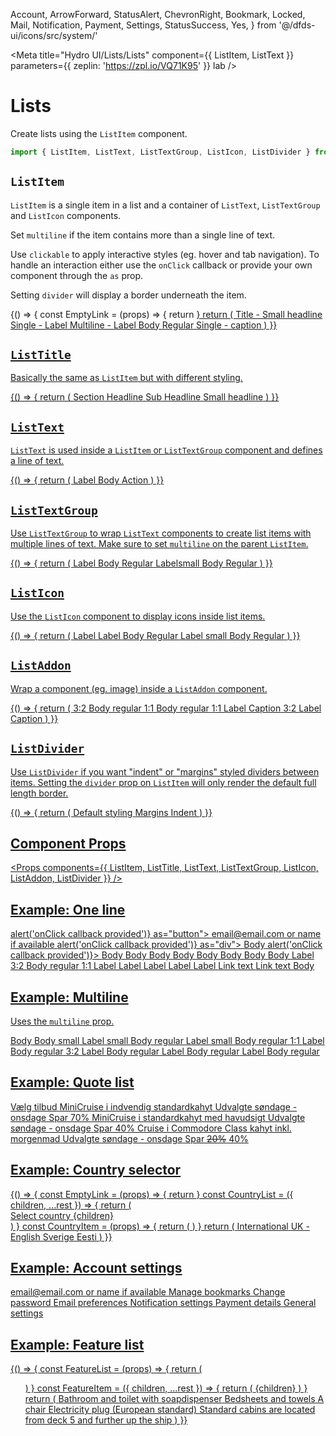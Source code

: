   Account,
  ArrowForward,
  StatusAlert,
  ChevronRight,
  Bookmark,
  Locked,
  Mail,
  Notification,
  Payment,
  Settings,
  StatusSuccess,
  Yes,
} from '@/dfds-ui/icons/src/system/'

<Meta
  title="Hydro UI/Lists/Lists"
  component={{ ListItem, ListText }}
  parameters={{ zeplin: 'https://zpl.io/VQ71K95' }}
  lab
/>

# Lists

Create lists using the `ListItem` component.

```jsx
import { ListItem, ListText, ListTextGroup, ListIcon, ListDivider } from '@/dfds-ui/react-components/src'
```

## `ListItem`

`ListItem` is a single item in a list and a container of `ListText`, `ListTextGroup` and `ListIcon` components.

Set `multiline` if the item contains more than a single line of text.

Use `clickable` to apply interactive styles (eg. hover and tab navigation). To handle an interaction either use the
`onClick` callback or provide your own component through the `as` prop.

Setting `divider` will display a border underneath the item.

<Preview width="320px" gray>
  <Story name="ListItem">
    {() => {
      const EmptyLink = (props) => {
        return <a target="_self" href="#" {...props} />
      }
      return (
        <React.Fragment>
          <ListTitle divider>
            <ListText styledAs="smallHeadline">Title - Small headline</ListText>
          </ListTitle>
          <ListItem as={EmptyLink} clickable>
            <ListText styledAs="label">Single - Label</ListText>
            <ListIcon icon={ArrowForward} />
          </ListItem>
          <ListItem multiline as={EmptyLink} clickable>
            <ListTextGroup>
              <ListText styledAs="label">Multiline - Label</ListText>
              <ListText styledAs="body">Body Regular</ListText>
            </ListTextGroup>
            <ListIcon icon={ArrowForward} />
          </ListItem>
          <ListItem>
            <ListIcon icon={StatusAlert} size="medium" />
            <ListText styledAs="caption">Single - caption</ListText>
          </ListItem>
        </React.Fragment>
      )
    }}
  </Story>
</Preview>

## `ListTitle`

Basically the same as `ListItem` but with different styling.

<Preview width="320px" gray>
  <Story name="ListTitle">
    {() => {
      return (
        <React.Fragment>
          <ListTitle divider>
            <ListText styledAs="sectionHeadline">Section Headline</ListText>
          </ListTitle>
          <ListTitle divider>
            <ListText styledAs="subHeadline">Sub Headline</ListText>
          </ListTitle>
          <ListTitle>
            <ListText styledAs="smallHeadline">Small headline</ListText>
          </ListTitle>
        </React.Fragment>
      )
    }}
  </Story>
</Preview>

## `ListText`

`ListText` is used inside a `ListItem` or `ListTextGroup` component and defines a line of text.

<Preview width="320px" gray>
  <Story name="ListText">
    {() => {
      return (
        <React.Fragment>
          <ListItem divider>
            <ListIcon icon={StatusSuccess} />
            <ListText styledAs="label">Label</ListText>
          </ListItem>
          <ListItem divider>
            <ListIcon icon={StatusSuccess} />
            <ListText styledAs="body">Body</ListText>
          </ListItem>
          <ListItem>
            <ListIcon icon={StatusSuccess} />
            <ListText styledAs="action">Action</ListText>
          </ListItem>
        </React.Fragment>
      )
    }}
  </Story>
</Preview>

## `ListTextGroup`

Use `ListTextGroup` to wrap `ListText` components to create list items with multiple lines of text. Make sure to set
`multiline` on the parent `ListItem`.

<Preview width="320px" gray>
  <Story name="ListTextGroup">
    {() => {
      return (
        <React.Fragment>
          <ListItem multiline divider>
            <ListTextGroup>
              <ListText styledAs="labelBold">Label</ListText>
              <ListText styledAs="body">Body Regular</ListText>
            </ListTextGroup>
          </ListItem>
          <ListItem multiline>
            <ListTextGroup>
              <ListText styledAs="labelSmall">Labelsmall</ListText>
              <ListText styledAs="body">Body Regular</ListText>
            </ListTextGroup>
          </ListItem>
        </React.Fragment>
      )
    }}
  </Story>
</Preview>

## `ListIcon`

Use the `ListIcon` component to display icons inside list items.

<Preview width="320px" gray>
  <Story name="ListIcon">
    {() => {
      return (
        <React.Fragment>
          <ListItem divider>
            <ListIcon icon={OneWay} />
            <ListText styledAs="labelBold">Label</ListText>
          </ListItem>
          <ListItem multiline divider>
            <ListIcon icon={OneWay} />
            <ListTextGroup>
              <ListText styledAs="labelBold">Label</ListText>
              <ListText styledAs="body">Body Regular</ListText>
            </ListTextGroup>
          </ListItem>
          <ListItem multiline>
            <ListTextGroup>
              <ListText styledAs="labelSmall">Label small</ListText>
              <ListText styledAs="body">Body Regular</ListText>
            </ListTextGroup>
            <ListIcon icon={OneWay} />
          </ListItem>
        </React.Fragment>
      )
    }}
  </Story>
</Preview>

## `ListAddon`

Wrap a component (eg. image) inside a `ListAddon` component.

<Preview width="320px" gray>
  <Story name="ListAddon">
    {() => {
      return (
        <React.Fragment>
          <ListItem divider>
            <ListAddon>
              <Placeholder width={45} height={30}>
                3:2
              </Placeholder>
            </ListAddon>
            <ListText styledAs="body">Body regular</ListText>
          </ListItem>
          <ListItem divider>
            <ListAddon>
              <Placeholder width={40} height={40}>
                1:1
              </Placeholder>
            </ListAddon>
            <ListText styledAs="body">Body regular</ListText>
          </ListItem>
          <ListItem multiline divider>
            <ListAddon>
              <Placeholder width={40} height={40}>
                1:1
              </Placeholder>
            </ListAddon>
            <ListTextGroup>
              <ListText styledAs="label">Label</ListText>
              <ListText styledAs="caption">Caption</ListText>
            </ListTextGroup>
          </ListItem>
          <ListItem multiline divider>
            <ListAddon>
              <Placeholder width={84} height={56}>
                3:2
              </Placeholder>
            </ListAddon>
            <ListTextGroup>
              <ListText styledAs="label">Label</ListText>
              <ListText styledAs="caption">Caption</ListText>
            </ListTextGroup>
          </ListItem>
        </React.Fragment>
      )
    }}
  </Story>
</Preview>

## `ListDivider`

Use `ListDivider` if you want "indent" or "margins" styled dividers between items. Setting the `divider` prop on
`ListItem` will only render the default full length border.

<Preview width="320px" gray>
  <Story name="ListDivider">
    {() => {
      return (
        <React.Fragment>
          <ListItem clickable as="a" href="#">
            <ListText styledAs="label">Default styling</ListText>
          </ListItem>
          <ListDivider />
          <ListItem clickable as="a" href="#">
            <ListText styledAs="label">Margins</ListText>
          </ListItem>
          <ListDivider margins />
          <ListItem clickable as="a" href="#">
            <ListText styledAs="label">Indent</ListText>
          </ListItem>
          <ListDivider indent />
        </React.Fragment>
      )
    }}
  </Story>
</Preview>

## Component Props

<Props components={{ ListItem, ListTitle, ListText, ListTextGroup, ListIcon, ListAddon, ListDivider }} />

## Example: One line

<Preview width="320px" gray>
  <Story name="Example: One line">
    <React.Fragment>
      <ListItem clickable divider onClick={() => alert('onClick callback provided')} as="button">
        <ListIcon icon={Account} />
        <ListText styledAs="caption">email@email.com or name if available</ListText>
      </ListItem>
      <ListItem clickable divider onClick={() => alert('onClick callback provided')} as="div">
        <ListText>Body</ListText>
      </ListItem>
      <ListItem clickable divider onClick={() => alert('onClick callback provided')}>
        <FlexBox directionRow flex={1} itemsCenter>
          <ListText>Body</ListText>
          <ListIcon icon={ArrowForward} />
          <FlexBox flex={1.5} justifyFlexEnd>
            <FlexBox>
              <ListText>Body</ListText>
            </FlexBox>
          </FlexBox>
        </FlexBox>
      </ListItem>
      <ListItem clickable divider>
        <ListText>Body</ListText>
        <ListIcon icon={ArrowForward} />
      </ListItem>
      <ListItem clickable divider selected>
        <ListText>Body</ListText>
        <ListIcon icon={OneWay} size="xl" />
      </ListItem>
      <ListItem clickable divider>
        <ListText>Body</ListText>
        <ListText
          css={css`
            flex-grow: 0;
          `}
        >
          Body
        </ListText>
      </ListItem>
      <ListItem clickable divider>
        <ListText>Body</ListText>
        <ListIcon icon={FlagGb} />
      </ListItem>
      <ListItem clickable divider>
        <ListIcon icon={StatusAlert} />
        <ListText>Body</ListText>
        <ListIcon icon={ArrowForward} />
      </ListItem>
      <ListItem clickable divider>
        <ListIcon icon={ChevronRight} />
        <ListText fontFamily="display" size={theme.fontSizes.label.medium} color={theme.colors.primary.main}>
          Label
        </ListText>
      </ListItem>
      <ListItem clickable divider>
        <ListAddon>
          <Placeholder width={45} height={30}>
            3:2
          </Placeholder>
        </ListAddon>
        <ListText>Body regular</ListText>
      </ListItem>
      <ListItem clickable divider>
        <ListAddon>
          <Placeholder width={40} height={40}>
            1:1
          </Placeholder>
        </ListAddon>
        <ListText fontFamily="display" size={theme.fontSizes.label.medium} color={theme.colors.primary.main}>
          Label
        </ListText>
        <ListIcon icon={ArrowForward} />
      </ListItem>
      <ListItem clickable divider>
        <ListText fontFamily="display" size={theme.fontSizes.label.medium} color={theme.colors.primary.main}>
          Label
        </ListText>
      </ListItem>
      <ListItem clickable divider>
        <ListText fontFamily="display" size={theme.fontSizes.label.medium} color={theme.colors.primary.main}>
          Label
        </ListText>
        <ListIcon icon={ArrowForward} />
      </ListItem>
      <ListItem clickable divider>
        <ListText fontFamily="display" size={theme.fontSizes.label.medium} color={theme.colors.primary.main}>
          Label
        </ListText>
        <FlexBox itemsFlexEnd>
          <ListText
            fontFamily="display"
            size={theme.fontSizes.label.medium}
            color={theme.colors.text.primary.secondary}
          >
            Label
          </ListText>
        </FlexBox>
      </ListItem>
      <ListItem clickable divider>
        <ListIcon icon={ChevronRight} color={theme.colors.secondary.main} />
        <ListText size={theme.fontSizes.body.medium} color={theme.colors.secondary.main}>
          Link text
        </ListText>
      </ListItem>
      <ListItem clickable divider>
        <FlexBox flex={1} justifyFlexEnd itemsCenter>
          <FlexBox>
            <ListText
              fontFamily="display"
              fontWeight={theme.fontWeights.body.bold}
              size={theme.fontSizes.action}
              color={theme.colors.secondary.main}
            >
              Link text
            </ListText>
          </FlexBox>
          <ListIcon icon={ChevronRight} color={theme.colors.secondary.main} />
        </FlexBox>
      </ListItem>
      <ListItem clickable divider>
        <ListIcon icon={FlagGb} />
        <ListText>Body</ListText>
      </ListItem>
    </React.Fragment>
  </Story>
</Preview>

## Example: Multiline

Uses the `multiline` prop.

<Preview width="320px" gray>
  <Story name="Example: Multiline">
    <React.Fragment>
      <ListItem clickable divider multiline>
        <FlexBox directionColumn>
          <ListText>Body</ListText>
          <ListText size={theme.fontSizes.body.small}>Body small</ListText>
        </FlexBox>
      </ListItem>
      <ListItem clickable divider multiline>
        <FlexBox directionColumn>
          <ListText fontFamily="display" size={theme.fontSizes.label.small}>
            Label small
          </ListText>
          <ListText>Body regular</ListText>
        </FlexBox>
      </ListItem>
      <ListItem clickable divider multiline selected>
        <ListIcon icon={StatusAlert} />
        <FlexBox directionColumn>
          <ListText fontFamily="display" size={theme.fontSizes.label.medium} color={theme.colors.primary.main}>
            Label small
          </ListText>
          <ListText>Body regular</ListText>
        </FlexBox>
        <FlexBox flex={1} justifyFlexEnd>
          <ListIcon icon={ArrowForward} />
        </FlexBox>
      </ListItem>
      <ListItem clickable divider multiline>
        <ListAddon>
          <Placeholder width={40} height={40}>
            1:1
          </Placeholder>
        </ListAddon>
        <ListTextGroup>
          <ListText fontFamily="display" size={theme.fontSizes.label.medium} color={theme.colors.primary.main}>
            Label
          </ListText>
          <ListText>Body regular</ListText>
        </ListTextGroup>
        <ListIcon icon={ArrowForward} />
      </ListItem>
      <ListItem clickable divider multiline>
        <ListAddon>
          <Placeholder width={45} height={30}>
            3:2
          </Placeholder>
        </ListAddon>
        <ListTextGroup>
          <ListText fontFamily="display" size={theme.fontSizes.label.medium} color={theme.colors.primary.main}>
            Label
          </ListText>
          <ListText>Body regular</ListText>
        </ListTextGroup>
      </ListItem>
      <ListItem clickable divider multiline>
        <FlexBox directionColumn>
          <ListText fontFamily="DFDS" size={theme.fontSizes.label.medium} color={theme.colors.primary.main}>
            Label
          </ListText>
          <ListText>Body regular</ListText>
        </FlexBox>
      </ListItem>
      <ListItem clickable divider multiline>
        <FlexBox directionColumn>
          <ListText fontFamily="DFDS" size={theme.fontSizes.label.medium} color={theme.colors.primary.main}>
            Label
          </ListText>
          <ListText>Body regular</ListText>
        </FlexBox>
        <FlexBox flex={1} justifyFlexEnd>
          <ListIcon icon={ArrowForward} />
        </FlexBox>
      </ListItem>
    </React.Fragment>
  </Story>
</Preview>

## Example: Quote list

<Preview gray width="400px">
  <Story name="Example: Quotes list">
    <React.Fragment>
      <ListTitle divider>
        <ListText styledAs="smallHeadline">Vælg tilbud</ListText>
      </ListTitle>
      <ListItem multiline clickable divider as="a" href="#">
        <ListTextGroup>
          <ListText styledAs="labelBold">MiniCruise i indvendig standardkahyt</ListText>
          <ListText styledAs="body">Udvalgte søndage - onsdage</ListText>
          <ListText
            styledAs="smallHeadline"
            css={css`
              color: currentColor;
            `}
          >
            Spar 70%
          </ListText>
        </ListTextGroup>
        <ListIcon size="xl" icon={ChevronRight} />
      </ListItem>
      <ListItem multiline clickable divider as="a" href="#">
        <ListTextGroup>
          <ListText styledAs="labelBold">MiniCruise i standardkahyt med havudsigt</ListText>
          <ListText styledAs="body">Udvalgte søndage - onsdage</ListText>
          <ListText
            styledAs="smallHeadline"
            css={css`
              color: currentColor;
            `}
          >
            Spar 40%
          </ListText>
        </ListTextGroup>
        <ListIcon size="xl" icon={ChevronRight} />
      </ListItem>
      <ListItem multiline clickable as="a" href="#">
        <ListTextGroup>
          <ListText styledAs="labelBold">Cruise i Commodore Class kahyt inkl. morgenmad</ListText>
          <ListText styledAs="body">Udvalgte søndage - onsdage</ListText>
          <ListText
            styledAs="smallHeadline"
            css={css`
              color: currentColor;
            `}
          >
            Spar <strike>20%</strike> 40%
          </ListText>
        </ListTextGroup>
        <ListIcon size="xl" icon={ChevronRight} />
      </ListItem>
    </React.Fragment>
  </Story>
</Preview>

## Example: Country selector

<Preview gray width="500px">
  <Story name="Example: Country selector">
    {() => {
      const EmptyLink = (props) => {
        return <a target="_self" href="#" {...props} />
      }
      const CountryList = ({ children, ...rest }) => {
        return (
          <div
            css={css`
              display: flex;
              flex-wrap: wrap;
              background-color: white;
              max-width: 500px;
            `}
            {...rest}
          >
            <ListTitle divider>
              <ListText styledAs="subHeadline">Select country</ListText>
            </ListTitle>
            {children}
          </div>
        )
      }
      const CountryItem = (props) => {
        return (
          <ListItem
            as={EmptyLink}
            clickable
            flexBoxProps={{ itemsCenter: true, flex: 1 }}
            css={css`
              min-width: 200px;
            `}
            {...props}
          />
        )
      }
      return (
        <React.Fragment>
          <CountryList>
            <CountryItem>
              <ListIcon icon={FlagInt} />
              <ListText styledAs="label">International</ListText>
            </CountryItem>
            <CountryItem>
              <ListIcon icon={FlagGb} />
              <ListText styledAs="label">UK - English</ListText>
            </CountryItem>
            <CountryItem>
              <ListIcon icon={FlagSe} />
              <ListText styledAs="label">Sverige</ListText>
            </CountryItem>
            <CountryItem>
              <ListIcon icon={FlagEe} />
              <ListText styledAs="label">Eesti</ListText>
            </CountryItem>
          </CountryList>
        </React.Fragment>
      )
    }}
  </Story>
</Preview>

## Example: Account settings

<Preview width="320px" gray>
  <Story name="Example: Account settings">
    <React.Fragment>
      <ListItem clickable>
        <ListIcon icon={Account} />
        <ListText size={theme.fontSizes.caption}>email@email.com or name if available</ListText>
      </ListItem>
      <ListItem clickable divider>
        <ListText>Manage bookmarks</ListText>
        <ListIcon icon={Bookmark} />
      </ListItem>
      <ListItem clickable divider>
        <ListText>Change password</ListText>
        <ListIcon icon={Locked} />
      </ListItem>
      <ListItem clickable divider>
        <ListText>Email preferences</ListText>
        <ListIcon icon={Mail} />
      </ListItem>
      <ListItem clickable divider selected>
        <ListText>Notification settings</ListText>
        <ListIcon icon={Notification} />
      </ListItem>
      <ListItem clickable divider>
        <ListText>Payment details</ListText>
        <ListIcon icon={Payment} />
      </ListItem>
      <ListItem clickable>
        <ListText>General settings</ListText>
        <ListIcon icon={Settings} />
      </ListItem>
    </React.Fragment>
  </Story>
</Preview>

## Example: Feature list

<Preview width="320px">
  <Story name="Example: Feature list">
    {() => {
      const FeatureList = (props) => {
        return (
          <ul
            css={css`
              margin: 0;
              padding: 0;
              background: white;
            `}
            {...props}
          />
        )
      }
      const FeatureItem = ({ children, ...rest }) => {
        return (
          <ListItem
            css={css`
              margin: 8px 0;
            `}
            as="li"
            condensed
            flexBoxProps={{ itemsFlexStart: true }}
            {...rest}
          >
            <ListIcon icon={Yes} />
            <ListText
              css={css`
                padding: 2px;
              `}
            >
              {children}
            </ListText>
          </ListItem>
        )
      }
      return (
        <FeatureList>
          <FeatureItem>Bathroom and toilet with soapdispenser</FeatureItem>
          <FeatureItem>Bedsheets and towels</FeatureItem>
          <FeatureItem>A chair</FeatureItem>
          <FeatureItem>Electricity plug (European standard)</FeatureItem>
          <FeatureItem>Standard cabins are located from deck 5 and further up the ship</FeatureItem>
        </FeatureList>
      )
    }}
  </Story>
</Preview>
